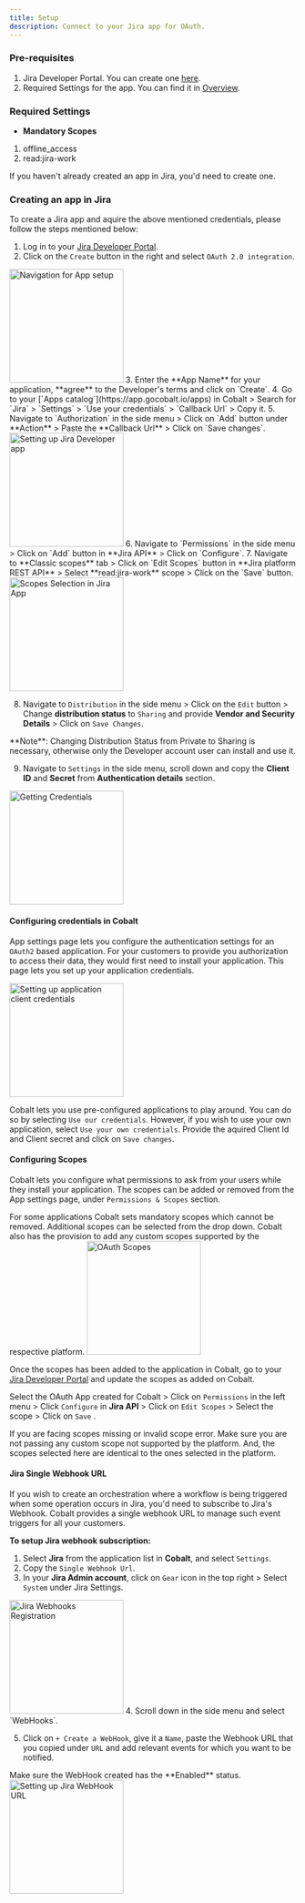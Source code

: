 ```yaml
---
title: Setup
description: Connect to your Jira app for OAuth.
---
```


### Pre-requisites

1. Jira Developer Portal. You can create one [here](https://www.atlassian.com/developers).
2. Required Settings for the app. You can find it in [Overview](https://docs.gocobalt.io/resources/integration-providers/jira_overview#required-settings).

### Required Settings

* **Mandatory Scopes** 
1. offline_access
2. read:jira-work

<Info>If you haven't already created an app in Jira, you'd need to create one.</Info>

### Creating an app in Jira

To create a Jira app and aquire the above mentioned credentials, please follow the steps mentioned below:

1. Log in to your [Jira Developer Portal](https://developer.atlassian.com/console).
2. Click on the `Create` button in the right and select `OAuth 2.0 integration`.
<img height="200" src="/images/Jira/jira_navigation.png" alt="Navigation for App setup"/>
3. Enter the **App Name** for your application, **agree** to the Developer's terms and click on `Create`.
4. Go to your [`Apps catalog`](https://app.gocobalt.io/apps) in Cobalt > Search for `Jira` > `Settings` > `Use your credentials` > `Callback Url` > Copy it.
5. Navigate to `Authorization` in the side menu > Click on `Add` button under **Action** > Paste the **Callback Url** > Click on `Save changes`.
<img height="200" src="/images/Jira/jira_config.png" alt="Setting up Jira Developer app"/>
6. Navigate to `Permissions` in the side menu > Click on `Add` button in **Jira API** > Click on `Configure`.
7. Navigate to **Classic scopes** tab > Click on `Edit Scopes` button in **Jira platform REST API** > Select **read:jira-work** scope > Click on the `Save` button.
<img height="200" src="/images/Jira/jira_setscopes.png" alt="Scopes Selection in Jira App"/>

8. Navigate to `Distribution` in the side menu > Click on the `Edit` button > Change **distribution status** to `Sharing` and provide **Vendor and Security Details** > Click on `Save Changes`.
<Info>
**Note**: Changing Distribution Status from Private to Sharing is necessary, otherwise only the Developer account user can install and use it.
</Info>

9. Navigate to `Settings` in the side menu, scroll down and copy the **Client ID** and **Secret** from **Authentication details** section.
<img height="200" src="/images/Jira/jira_credentials.png" alt="Getting Credentials"/>

#### Configuring credentials in Cobalt
App settings page lets you configure the authentication settings for an `OAuth2` based application. For your customers to provide you authorization to access their data,
they would first need to install your application. This page lets you set up your application credentials.

<img height="200" src="/images/Jira/jira_cobalt.png" alt="Setting up application client credentials"/>

Cobalt lets you use pre-configured applications to play around. You can do so by selecting `Use our credentials`. However, if you wish to use your own application,
select `Use your own credentials`. Provide the aquired Client Id and Client secret and click on `Save changes`.

#### Configuring Scopes
Cobalt lets you configure what permissions to ask from your users while they install your application. The scopes can be added or removed from the App settings page, under `Permissions & Scopes`
section. 

For some applications Cobalt sets mandatory scopes which cannot be removed. Additional scopes can be selected from the drop down. Cobalt also has the provision to add any 
custom scopes supported by the respective platform.
<img height="200" src="/images/Jira/jira_scopes.png" alt="OAuth Scopes"/>

Once the scopes has been added to the application in Cobalt, go to your [Jira Developer Portal](https://developer.atlassian.com/console) and update the scopes as added on Cobalt.

Select the OAuth App created for Cobalt > Click on `Permissions` in the left menu > Click `Configure` in **Jira API** > Click on `Edit Scopes` > Select the scope > Click on `Save` . 

<Warning>
If you are facing scopes missing or invalid scope error. Make sure you are not passing any custom scope not supported by the platform. And, the scopes selected here are
identical to the ones selected in the platform.
</Warning>

#### Jira Single Webhook URL
If you wish to create an orchestration where a workflow is being triggered when some operation occurs in Jira, you'd need to subscribe to Jira's Webhook. Cobalt provides
a single webhook URL to manage such event triggers for all your customers.

**To setup Jira webhook subscription:**

1. Select **Jira** from the application list in **Cobalt**, and select `Settings`.
2. Copy the `Single Webhook Url`.
3. In your **Jira Admin account**, click on `Gear` icon in the top right > Select `System` under Jira Settings.
<img height="200" src="/images/Jira/jira_system.png" alt="Jira Webhooks Registration"/>
4. Scroll down in the side menu and select `WebHooks`.


5. Click on `+ Create a WebHook`, give it a `Name`, paste the Webhook URL that you copied under `URL` and add relevant events for which you want to be notified.
<Note>
Make sure the WebHook created has the **Enabled** status.
</Note>
<img height="200" src="/images/Jira/jira-url.png" alt="Setting up Jira WebHook URL"/>

